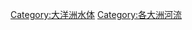 {{Commonscat|Rivers of Oceania}}

[[Category:大洋洲水体|Category:大洋洲水体]]
[[Category:各大洲河流|Category:各大洲河流]]